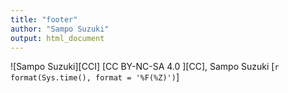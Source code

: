 ---
title: "footer"
author: "Sampo Suzuki"
output: html_document
---

![Sampo Suzuki][CCI]
[CC BY-NC-SA 4.0 <i class="fa fa-external-link"></i>][CC], Sampo Suzuki [`r format(Sys.time(), format = '%F(%Z)')`]